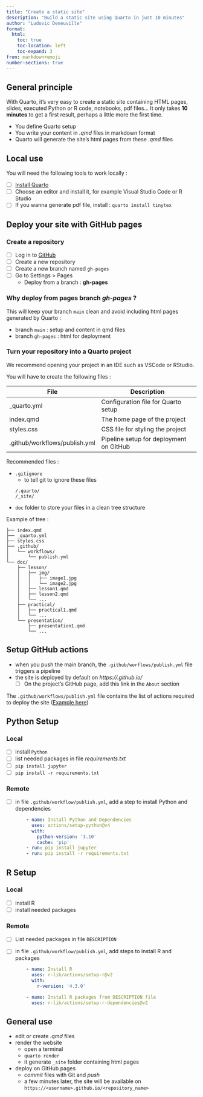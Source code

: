 ```yaml
---
title: "Create a static site"
description: "Build a static site using Quarto in just 10 minutes"
author: "Ludovic Deneuville"
format:
  html:
    toc: true
    toc-location: left
    toc-expand: 3
from: markdown+emoji
number-sections: true
---
```



## General principle {.unnumbered}

With Quarto, it's very easy to create a static site containing HTML pages, slides, executed Python or R code, notebooks, pdf files... It only takes **10 minutes** to get a first result, perhaps a little more the first time.

- You define Quarto setup
- You write your content in *.qmd* files in markdown format
- Quarto will generate the site's html pages from these *.qmd* files


## Local use

You will need the following tools to work locally :

- [ ] [Install Quarto](https://quarto.org/docs/get-started/){target="_blank"}
- [ ] Choose an editor and install it, for example Visual Studio Code or R Studio
- [ ] If you wanna generate pdf file, install : `quarto install tinytex`


## Deploy your site with GitHub pages

### Create a repository

- [ ] Log in to [GitHub](https://github.com/){.external target="_blank"}
- [ ] Create a new repository
- [ ] Create a new branch named `gh-pages`
- [ ] Go to Settings > Pages
  - Deploy from a branch : **gh-pages**

::: {.callout-tip }
### Why deploy from pages branch *gh-pages* ?

This will keep your branch `main` clean and avoid including html pages generated by Quarto : 

- branch `main` : setup and content in qmd files 
- branch `gh-pages` : html for deployment
:::


### Turn your repository into a Quarto project

We recommend opening your project in an IDE such as VSCode or RStudio.

You will have to create the following files :

| File                          | Description                              |
|-------------------------------|------------------------------------------|
| _quarto.yml                   | Configuration file for Quarto setup      |
| index.qmd                     | The home page of the project             |
| styles.css                    | CSS file for styling the project         |
| .github/workflows/publish.yml | Pipeline setup for deployment on GitHub  |


Recommended files :

- `.gitignore`
  - to tell git to ignore these files
  ```
  /.quarto/
  /_site/
  ```
- `doc` folder to store your files in a clean tree structure

Example of tree :

```.python
├── index.qmd
├── _quarto.yml
├── styles.css
├── .github/
│   └── workflows/
│       └── publish.yml
└── doc/
    ├── lesson/
    │   ├── img/
    │   │   ├── image1.jpg
    │   │   └── image2.jpg
    │   ├── lesson1.qmd
    │   ├── lesson2.qmd
    │   └── ...
    ├── practical/
    │   ├── practical1.qmd
    │   └── ...
    └── presentation/
        ├── presentation1.qmd
        └── ...
```


## Setup GitHub actions

::: {.callout-note}
- when you push the main branch, the `.github/worflows/publish.yml` file triggers a pipeline
- the site is deployed by default on *https://<username>.github.io/<repositoryname>*
  - [ ] On the project's GitHub page, add this link in the `About` section
:::

The `.github/workflows/publish.yml` file contains the list of actions required to deploy the site ([Example here](https://github.com/ludo2ne/Quarto-tuto/blob/main/.github/workflows/publish.yml){target="_blank"})


## Python Setup

### Local

- [ ] install `Python`
- [ ] list needed packages in file *requirements.txt*
- [ ] `pip install jupyter`
- [ ] `pip install -r requirements.txt`

### Remote

- [ ] in file `.github/workflow/publish.yml`, add a step to install Python and dependencies
  ```.yaml
      - name: Install Python and Dependencies
        uses: actions/setup-python@v4
        with:
          python-version: '3.10'
          cache: 'pip'
      - run: pip install jupyter
      - run: pip install -r requirements.txt
  ```

## R Setup

### Local

- [ ] install R
- [ ] install needed packages

### Remote

- [ ] List needed packages in file `DESCRIPTION`
- [ ] in file `.github/workflow/publish.yml`, add steps to install R and packages
  ```.yaml
      - name: Install R
        uses: r-lib/actions/setup-r@v2
        with:
          r-version: '4.3.0'

      - name: Install R packages from DESCRIPTION file
        uses: r-lib/actions/setup-r-dependencies@v2
  ```


## General use

- edit or create *.qmd* files
- render the website
  - open a terminal
  - `quarto render`
  - it generate `_site` folder containing html pages
- deploy on GitHub pages
  - *commit* files with Git and *push*
  - a few minutes later, the site will be available on `https://<username>.github.io/<repository_name>`
